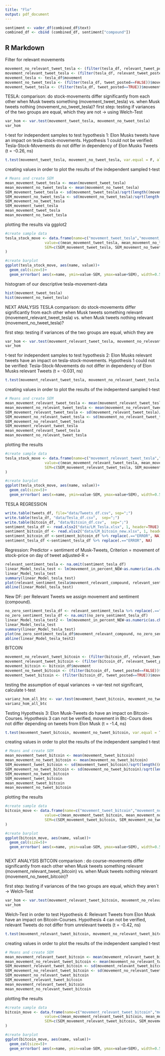 ```yaml
---
title: "Flo"
output: pdf_document
---
```


```r
sentiment <- vader_df(combined_df$text)
combined_df <- cbind (combined_df, sentiment["compound"])
```

## R Markdown

Filter for relevant movements

```r
movement_no_relevant_tweet_tesla <- (filter(tesla_df, relevant_tweet_posted==F))$movement
movement_relevant_tweet_tesla <- (filter(tesla_df, relevant_tweet_posted==T))$movement
movement_tesla <- tesla_df$movement
movement_no_tweet_tesla <- (filter(tesla_df, tweet_posted==FALSE))$movement
movement_tweet_tesla <- (filter(tesla_df, tweet_posted==TRUE))$movement
```

TESLA: 
comparison: do stock-movements differ significantly from each other when Musk tweets something (movement_tweet_tesla) vs. when Musk tweets nothing (movement_no_tweet_tesla)? 
first step: testing if variances of the two groups are equal, which they are not -> using Welch-Test
```r
var_hom <- var.test(movement_tweet_tesla, movement_no_tweet_tesla)
var_hom
```
t-test for independent samples to test hypothesis 1: Elon Musks tweets have an impact on tesla-stock-movements. 
Hypothesis 1 could not be verified: Tesla-Stock-Movements do not differ in dependency of Elon Musks Tweets (t = -0.26, ns)
```r
t.test(movement_tweet_tesla, movement_no_tweet_tesla, var.equal = F, alternative = "two.sided")
```

creating values in order to plot the results of the independent sampled t-test
```r
# Means and create SEM
mean_movement_tweet_tesla <- mean(movement_tweet_tesla)
mean_movement_no_tweet_tesla <- mean(movement_no_tweet_tesla)
SEM_movement_tweet_tesla <- sd(movement_tweet_tesla)/sqrt(length((movement_tweet_tesla)))
SEM_movement_no_tweet_tesla <- sd(movement_no_tweet_tesla)/sqrt(length((movement_no_tweet_tesla)))
SEM_movement_no_tweet_tesla
SEM_movement_tweet_tesla
mean_movement_tweet_tesla
mean_movement_no_tweet_tesla
```
plotting the results via ggplot2
```r
#create sample data
tesla_stock_move <- data.frame(name=c("movement_tweet_tesla","movement_no_tweet_tesla"),
                  value=c(mean_movement_tweet_tesla, mean_movement_no_tweet_tesla),
                  SEM=c(SEM_movement_tweet_tesla, SEM_movement_no_tweet_tesla)
)

#create barplot 
ggplot(tesla_stock_move, aes(name, value))+
  geom_col(size=5)+
  geom_errorbar( aes(x=name, ymin=value-SEM, ymax=value+SEM), width=0.5, colour="orange", alpha=0.9, size=0.5)
```
histogram of our descriptive tesla-movement-data 
```r
hist(movement_tweet_tesla)
hist(movement_no_tweet_tesla)
```
NEXT ANALYSIS TESLA
comparison: do stock-movements differ significantly from each other when Musk tweets something relevant (movement_relevant_tweet_tesla) vs. when Musk tweets nothing relevant (movement_no_tweet_tesla)? 

first step: testing if variances of the two groups are equal, which they are
```r
var_hom <- var.test(movement_relevant_tweet_tesla, movement_no_relevant_tweet_tesla)
var_hom
```

t-test for independent samples to test hypothesis 2: Elon Musks relevant tweets have an impact on tesla-stock-movements. 
Hypothesis 1 could not be verified: Tesla-Stock-Movements do not differ in dependency of Elon Musks relevant Tweets (t = -0.031, ns)

```r
t.test(movement_relevant_tweet_tesla, movement_no_relevant_tweet_tesla, var.equal = T, alternative = "two.sided")
```

creating values in order to plot the results of the indepentend sampled t-test
```r
# Means and create SEM
mean_movement_relevant_tweet_tesla <- mean(movement_relevant_tweet_tesla)
mean_movement_no_relevant_tweet_tesla <- mean(movement_no_relevant_tweet_tesla)
SEM_movement_relevant_tweet_tesla <- sd(movement_relevant_tweet_tesla)/sqrt(length((movement_relevant_tweet_tesla)))
SEM_movement_no_relevant_tweet_tesla <- sd(movement_no_relevant_tweet_tesla)/sqrt(length((movement_no_relevant_tweet_tesla)))
SEM_movement_no_relevant_tweet_tesla
SEM_movement_relevant_tweet_tesla
mean_movement_relevant_tweet_tesla
mean_movement_no_relevant_tweet_tesla
```

plotting the results 
```r
#create sample data
tesla_stock_move <- data.frame(name=c("movement_relevant_tweet_tesla","movement_no_relevant_tweet_tesla"),
                  value=c(mean_movement_relevant_tweet_tesla, mean_movement_no_relevant_tweet_tesla),
                  SEM=c(SEM_movement_relevant_tweet_tesla, SEM_movement_no_relevant_tweet_tesla)
)

#create barplot 
ggplot(tesla_stock_move, aes(name, value))+
  geom_col(size=5)+
  geom_errorbar( aes(x=name, ymin=value-SEM, ymax=value+SEM), width=0.5, colour="orange", alpha=0.9, size=0.5)
```

TESLA REGRESSION

```r
write.table(tweets_df, file="data/Tweets_df.csv", sep=";")
write.table(tesla_df, "data/Tesla_df.csv",  sep=";")
write.table(bitcoin_df, "data/Bitcoin_df.csv",  sep=";")
sentiment_tesla_df <- read.xlsx2("data/LM_Tesla.xlsx", 1, header=TRUE)
sentiment_bitcoin_df <- read.xlsx2("data/LM_bitcoin_new.xlsx", 1, header=TRUE)
sentiment_bitcoin_df <-sentiment_bitcoin_df %>% replace(.=="ERROR", NA)
sentiment_tesla_df <-sentiment_tesla_df %>% replace(.=="ERROR", NA)
```

Regression: Predictor = sentiment of Musk-Tweets, Criterion = movement of stock-price on day of tweet 
adjusted-R = 
```r
relevant_sentiment_tesla <- na.omit(sentiment_tesla_df)
linear_Model_tesla_test <- lm(movement_in_percent_NEW~as.numeric(as.character(movement_relevant_compound)), data=relevant_sentiment_tesla)
linear_Model_tesla_test
summary(linear_Model_tesla_test)
plot(relevant_sentiment_tesla$movement_relevant_compound, relevant_sentiment_tesla$movement_in_percent_NEW, xlab="Sentiment", ylab="Movement", col="darkblue", pch=16, main="Simple Linear Regression")
abline(linear_Model_tesla_test)
```

New DF: per Relevant Tweets we assign movement and sentiment (compound).

```r
no_zero_sentiment_tesla_df <- relevant_sentiment_tesla %>% replace(.=="0", NA)
no_zero_sentiment_tesla_df <- na.omit(no_zero_sentiment_tesla_df)
linear_Model_tesla_test2 <- lm(movement_in_percent_NEW~as.numeric(as.character(movement_relevant_compound)), data=no_zero_sentiment_tesla_df)
linear_Model_tesla_test
summary(linear_Model_tesla_test)
plot(no_zero_sentiment_tesla_df$movement_relevant_compound, no_zero_sentiment_tesla_df$movement_in_percent_NEW, xlab="Sentiment", ylab="Movement", col="darkblue", pch=16, main="Simple Linear Regression")
abline(linear_Model_tesla_test2)
```
################################################################################################################
BITCOIN 

```r
movement_no_relevant_tweet_bitcoin <- (filter(bitcoin_df, relevant_tweet_posted==0))$movement
movement_relevant_tweet_bitcoin <- (filter(bitcoin_df, relevant_tweet_posted==1))$movement
movement_bitcoin <- bitcoin_df$movement
movement_no_tweet_bitcoin <- (filter(bitcoin_df, tweet_posted==FALSE))$movement
movement_tweet_bitcoin <- (filter(bitcoin_df, tweet_posted==TRUE))$movement
```

testing the assumption of equal variances -> var-test not significant, calculate t-test 
```r
varianz_hom_all_btc <- var.test(movement_tweet_bitcoin, movement_no_tweet_bitcoin)
varianz_hom_all_btc
```

Testing Hypothesis 3: Elon Musk-Tweets do have an impact on Bitcoin-Courses. 
Hypothesis 3 can not be verified, movement in Btc-Cours does not differ depending on tweets from Elon Musk (t = -1.4, ns)
```r
t.test(movement_tweet_bitcoin, movement_no_tweet_bitcoin, var.equal = T, alternative = "two.sided")
```

creating values in order to plot the results of the independent sampled t-test
```r
# Means and create SEM
mean_movement_tweet_bitcoin <- mean(movement_tweet_bitcoin)
mean_movement_no_tweet_bitcoin <- mean(movement_no_tweet_bitcoin)
SEM_movement_tweet_bitcoin <- sd(movement_tweet_bitcoin)/sqrt(length((movement_tweet_bitcoin)))
SEM_movement_no_tweet_bitcoin <- sd(movement_no_tweet_bitcoin)/sqrt(length((movement_no_tweet_bitcoin)))
SEM_movement_no_tweet_bitcoin
SEM_movement_tweet_bitcoin
mean_movement_tweet_bitcoin
mean_movement_no_tweet_bitcoin
```

plotting the results 
```r
#create sample data
bitcoin_move <- data.frame(name=c("movement_tweet_bitcoin","movement_no_tweet_bitcoin"),
                  value=c(mean_movement_tweet_bitcoin, mean_movement_no_tweet_bitcoin),
                  SEM=c(SEM_movement_tweet_bitcoin, SEM_movement_no_tweet_bitcoin)
)

#create barplot 
ggplot(bitcoin_move, aes(name, value))+
  geom_col(size=5)+
  geom_errorbar( aes(x=name, ymin=value-SEM, ymax=value+SEM), width=0.5, colour="orange", alpha=0.9, size=0.5)



```

NEXT ANALYSIS BITCOIN
comparison : do course-movements differ significantly from each other when Musk tweets something relevant (movement_relevant_tweet_bitcoin) vs. when Musk tweets nothing relevant (movement_no_tweet_bitcoin)? 

first step: testing if variances of the two groups are equal, which they aren´t -> Welch-Test 
```r
var_hom <- var.test(movement_relevant_tweet_bitcoin, movement_no_relevant_tweet_bitcoin)
var_hom
```
Welch-Test in order to test Hypothesis 4: Relevant Tweets from Elon Musk have an impact on Bitcoin-Courses. Hypothesis 4 can not be verified, relevant Tweets do not differ from unrelevant tweets (t = -0.42, ns)
```r
t.test(movement_relevant_tweet_bitcoin, movement_no_relevant_tweet_bitcoin, var.equal=F, alternative = "two.sided")
```

creating values in order to plot the results of the independent sampled t-test
```r
# Means and create SEM
mean_movement_relevant_tweet_bitcoin <- mean(movement_relevant_tweet_bitcoin)
mean_movement_no_relevant_tweet_bitcoin <- mean(movement_no_relevant_tweet_bitcoin)
SEM_movement_relevant_tweet_bitcoin <- sd(movement_relevant_tweet_bitcoin)/sqrt(length((movement_relevant_tweet_bitcoin)))
SEM_movement_no_relevant_tweet_bitcoin <- sd(movement_no_relevant_tweet_bitcoin)/sqrt(length((movement_no_relevant_tweet_bitcoin)))
SEM_movement_no_relevant_tweet_bitcoin
SEM_movement_relevant_tweet_bitcoin
mean_movement_relevant_tweet_bitcoin
mean_movement_no_relevant_tweet_bitcoin
```

plotting the results 

```r
#create sample data
bitcoin_move <- data.frame(name=c("movement_relevant_tweet_bitcoin","movement_no_relevant_tweet_bitcoin"),
                  value=c(mean_movement_relevant_tweet_bitcoin, mean_movement_no_relevant_tweet_bitcoin),
                  SEM=c(SEM_movement_relevant_tweet_bitcoin, SEM_movement_no_relevant_tweet_bitcoin)
)

#create barplot 
ggplot(bitcoin_move, aes(name, value))+
  geom_col(size=5)+
  geom_errorbar( aes(x=name, ymin=value-SEM, ymax=value+SEM), width=0.5, colour="orange", alpha=0.9, size=0.5)
```

